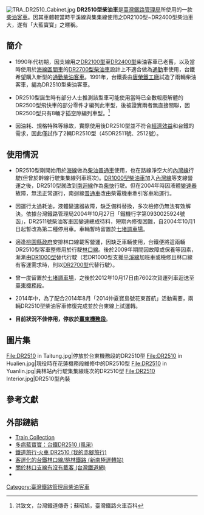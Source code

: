 {{update|time=2018-03-10T01:46:50+00:00}}
{{鐵路車輛
|輛數 = 2輛
|車輛名稱 = 台鐵DR2510型柴油客車
|公司色 = blue	
|圖像 = DR2510 Train on LinkouLine.jpg
|圖像說明 = 正駛入[[南祥車站|南祥車站]]的DR2510型柴油客車。攝於2007年時。
|起動加速度 = 
|營運最高速度 = 100
|設計最高速度 = 110	
|減速度（正常）=
|減速度（緊急）=
|編組定員= 68
|全長 = 20,000
|全闊 = 2,900
|全高 =	3,975
|編組重量=45噸	
|軌距 = 1,067
|電化方式 = 非電化	
|轉向架 = 空氣彈簧轉向架	
|編組 = 
|編組輸出 = 310 hp
|控制裝置 = 
|制動方式 = 	
|保安裝置 = ATS-SN, ATS-P, ATP	
|製造商 = [[唐榮鐵工廠|唐榮鐵工廠]]	
|原產國 = {{ROC}}
|類型 = 柴油客車
|電機系列={zh-TW:固敏式;zh:康明斯} NT-555R4 (CUMMINS)
|製造年=1991年	
}}
[[File:TRA_DR2510_Cabinet.jpg|thumb]]	
'''DR2510型柴油車'''是[[臺灣鐵路管理局|臺灣鐵路管理局]]所使用的一款[[台鐵柴油客車|柴油客車]]。因其車體較當時平溪線與集集線使用之DR2100型~DR2400型柴油車大，遂有「大藍寶寶」之暱稱。

==簡介==	
*1990年代初期，因支線用之[[台鐵DR2100型柴油車|DR2100型]]至[[台鐵DR2300型柴油車|DR2400型]]柴油客車已老舊，以及當時使用於[[海岸線_(台鐵)|海線]][[臺鐵區間車|區間車]]的[[台鐵DR2700型柴油車|DR2700型柴油車]]設計上不適合做為[[通勤|通勤]]車使用，台鐵希望購入新型的[[通勤|通勤]][[柴聯車|柴油客車]]。1991年，台鐵委由[[唐榮鐵工廠|唐榮鐵工廠]]試造了兩輛柴油客車，編為DR2510型柴油客車。

*DR2510型誕生時有部分人士推測該型車可能使用當時已全數報廢解體的DR2500型飛快車的部分零件才編列此車型，後被證實兩者無直接關聯，因DR2500型只有8輛才插空隙編列車型。<ref>洪致文，台灣鐵道傳奇；蘇昭旭，臺灣鐵路火車百科</ref>

*因油耗、規格特殊等緣故，實際使用後DR2510型並不符合[[經濟效益|經濟效益]]和台鐵的需求，因此僅試作了2輛DR2510型（45DR2511號、2512號）。

==使用情況==	
*DR2510型剛開始用於[[海岸線|海線]]做為[[普快車#柴油普通車（柴普）|柴油普通車]]使用，也在路線淨空大的[[內灣線|內灣線]]行駛(但曾於幹線行駛集集線列車班次)。[[台鐵DR1000型柴油車_(二代)|DR1000型柴油車]]加入[[內灣線|內灣線]]等支線營運之後，DR2510型就改到[[南迴線|南迴線]]作為[[普通車|柴快]]行駛。但在2004年時因液體[[變速器|變速器]]故障，無法正常運行，南迴線[[普通車|普通車]]改由柴電機車牽引客車廂運行。

*因運行太過耗油，液體變速器故障，缺乏備料替換，多次檢修仍無法有效解決。依據台灣鐵路管理局2004年10月27日「鐵機行字第0930025924號函」，DR2511號柴油客車因變速總成待料，短期內修復困難，自2004年10月1日起暫改為第二種停用車。車輛暫時留置於[[七堵調車場|七堵調車場]]。

*適逢[[桃園縣政府|桃園縣政府]]安排林口線載客營運，因缺乏車輛使用，台鐵便將這兩輛DR2510型客車整修用於行駛[[林口線|林口線]]。後於2009年期間因故障或保養等因素，漸漸由[[台鐵DR1000型柴油車_(二代)|DR1000型]]替代行駛（若DR1000型支援[[平溪線|平溪線]]加班車或檢修且林口線有客運需求時，則以[[台鐵DR2700型柴油車|DR2700型]]代替行駛）。

*曾一度留置於[[七堵調車場|七堵調車場]]，之後於2012年10月17日由7602次貨運列車迴送至[[臺東機務分段|臺東機務段]]。

*2014年中，為了配合2014年8月「2014仲夏寶島號花東首航」活動需要，兩輛DR2510型柴油客車修復完成並於台東線上試運轉。

*'''目前狀況不佳停用，停放於[[臺東機務分段|臺東機務段]]'''。

==圖片集==
<gallery mode="packed" heights="150">
File:DR2510 in Taitung.jpg|停放於台東機務段的DR2510型
File:DR2510 in Hualien.jpg|現役時在花蓮機務段維修中的DR2510型
File:DR2510 in Yuanlin.jpg|員林站內行駛集集線班次的DR2510型
File:DR2510 Interior.jpg|DR2510型內裝
</gallery>

==參考文獻==
{{reflist}}

== 外部鏈結==
{{commonscat|TRA DR2510}}
* [https://web.archive.org/web/20151025182029/http://emu300ct.myweb.hinet.net/ Train Collection]
* [http://blog.yam.com/wind150/article/26130062 多病藍寶寶：台鐵DR2510 (風采)] {{Wayback|url=http://blog.yam.com/wind150/article/26130062 |date=20160307201512 }}
* [http://www.wretch.cc/blog/barefoot/10095880  鐵道旅行‧火車 DR2510 (我的赤腳旅行)] {{Wayback|url=http://www.wretch.cc/blog/barefoot/10095880 |date=20131224011024 }}
* [http://ice2006.pixnet.net/blog/post/21499492 客運化的台鐵林口線/桃林鐵路 (新南極運轉站)] {{Wayback|url=http://ice2006.pixnet.net/blog/post/21499492 |date=20191129022110 }}
* [http://www.trc.net.tw/railway/discuss.php?uid=2&id=14208 關於林口支線有沒有載客 (台灣鐵道網)]{{dead link|date=2017年12月 |bot=InternetArchiveBot |fix-attempted=yes }}
*{{cite book zh|author=[[蘇昭旭|蘇昭旭]]|title=《台灣鐵路火車百科》 |date=2009年2月10日|publisher=人人出版|location=台北|language=zh-hant|isbn=9789867112989|pages=136頁|chapter=}}
	 	
{{台鐵動力客車形式列表}}
{{DEFAULTSORT:DR2510}}

	
[[Category:臺灣鐵路管理局柴油客車|Category:臺灣鐵路管理局柴油客車]]